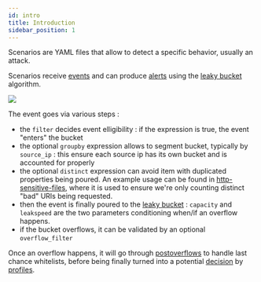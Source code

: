 ```yaml
---
id: intro
title: Introduction
sidebar_position: 1
---
```




Scenarios are YAML files that allow to detect a specific behavior, usually an attack.

Scenarios receive [events](/docs/v1.0/concepts#events) and can produce [alerts](/docs/v1.0/concepts#alerts) using the [leaky bucket](https://en.wikipedia.org/wiki/Leaky_bucket) algorithm.

<div style={{display: 'flex'}}>
    <div style={{textAlign: 'center', flex: '1'}}>
    <img src={useBaseUrl('/img/bucket-diagram.png')} />
    </div>
</div>

The event goes via various steps :
 - the `filter` decides event elligibility : if the expression is true, the event "enters" the bucket
 - the optional `groupby` expression allows to segment bucket, typically by `source_ip` : this ensure each source ip has its own bucket and is accounted for properly
 - the optional `distinct` expression can avoid item with duplicated properties being poured. An example usage can be found in [http-sensitive-files](https://hub.crowdsec.net/author/crowdsecurity/configurations/http-sensitive-files), where it is used to ensure we're only counting distinct "bad" URIs being requested.
 - then the event is finally poured to the [leaky bucket](https://en.wikipedia.org/wiki/Leaky_bucket) : `capacity` and `leakspeed` are the two parameters conditioning when/if an overflow happens.
 - if the bucket overflows, it can be validated by an optional `overflow_filter`


Once an overflow happens, it will go through [postoverflows](/docs/v1.0/parsers/intro#postoverflows) to handle last chance whitelists, before being finally turned into a potential [decision](/docs/v1.0/concepts#decisions) by [profiles](/docs/v1.0/profiles/intro).


